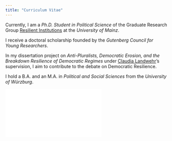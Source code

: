 ```yaml
---
title: "Curriculum Vitae"
---
```


Currently, I am a *Ph.D. Student in Political Science* of the Graduate Research Group [Resilient Institutions](https://resilient.institutions.uni-mainz.de/) at the *University of Mainz*.

I receive a doctoral scholarship founded by the *Gutenberg Council for Young Researchers*.

In my dissertation project on *Anti-Pluralists, Democratic Erosion, and the Breakdown Resilience of Democratic Regimes* under [Claudia Landwehr](https://theorie.politik.uni-mainz.de/univ-prof-dr-claudia-landwehr/)'s supervision, I aim to contribute to the debate on Democratic Resilience.

I hold a B.A. and an M.A. in *Political and Social Sciences* from the *University of Würzburg*.

![](Kevin%20Walz's%20resume.pdf)
